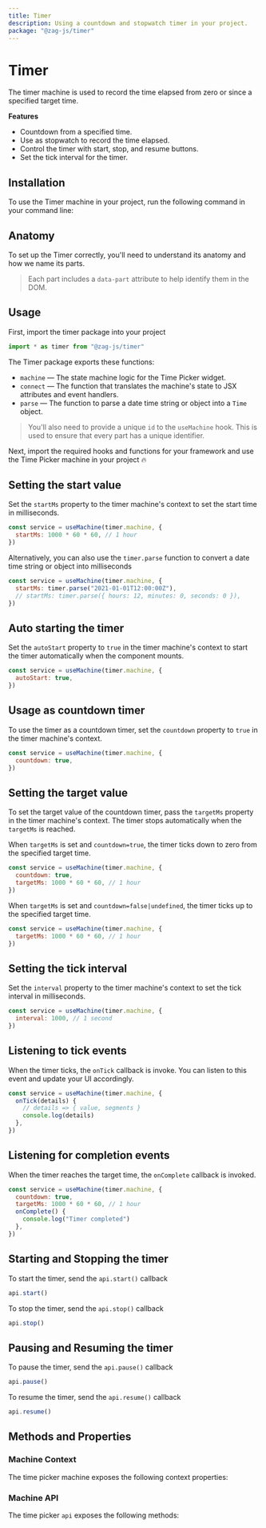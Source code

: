 ```yaml
---
title: Timer
description: Using a countdown and stopwatch timer in your project.
package: "@zag-js/timer"
---
```


# Timer

The timer machine is used to record the time elapsed from zero or since a
specified target time.

<Resources pkg="@zag-js/timer" />

<Showcase id="TimerCountdown" />

**Features**

- Countdown from a specified time.
- Use as stopwatch to record the time elapsed.
- Control the timer with start, stop, and resume buttons.
- Set the tick interval for the timer.

## Installation

To use the Timer machine in your project, run the following command in your
command line:

<CodeSnippet id="timer/installation.mdx" />

## Anatomy

To set up the Timer correctly, you'll need to understand its anatomy and how we
name its parts.

> Each part includes a `data-part` attribute to help identify them in the DOM.

<Anatomy id="timer" />

## Usage

First, import the timer package into your project

```jsx
import * as timer from "@zag-js/timer"
```

The Timer package exports these functions:

- `machine` — The state machine logic for the Time Picker widget.
- `connect` — The function that translates the machine's state to JSX attributes
  and event handlers.
- `parse` — The function to parse a date time string or object into a `Time`
  object.

> You'll also need to provide a unique `id` to the `useMachine` hook. This is
> used to ensure that every part has a unique identifier.

Next, import the required hooks and functions for your framework and use the
Time Picker machine in your project 🔥

<CodeSnippet id="timer/usage.mdx" />

## Setting the start value

Set the `startMs` property to the timer machine's context to set the start time
in milliseconds.

```jsx
const service = useMachine(timer.machine, {
  startMs: 1000 * 60 * 60, // 1 hour
})
```

Alternatively, you can also use the `timer.parse` function to convert a date
time string or object into milliseconds

```jsx
const service = useMachine(timer.machine, {
  startMs: timer.parse("2021-01-01T12:00:00Z"),
  // startMs: timer.parse({ hours: 12, minutes: 0, seconds: 0 }),
})
```

## Auto starting the timer

Set the `autoStart` property to `true` in the timer machine's context to start
the timer automatically when the component mounts.

```jsx
const service = useMachine(timer.machine, {
  autoStart: true,
})
```

## Usage as countdown timer

To use the timer as a countdown timer, set the `countdown` property to `true` in
the timer machine's context.

```jsx
const service = useMachine(timer.machine, {
  countdown: true,
})
```

## Setting the target value

To set the target value of the countdown timer, pass the `targetMs` property in
the timer machine's context. The timer stops automatically when the `targetMs`
is reached.

When `targetMs` is set and `countdown=true`, the timer ticks down to zero from
the specified target time.

```jsx
const service = useMachine(timer.machine, {
  countdown: true,
  targetMs: 1000 * 60 * 60, // 1 hour
})
```

When `targetMs` is set and `countdown=false|undefined`, the timer ticks up to
the specified target time.

```jsx
const service = useMachine(timer.machine, {
  targetMs: 1000 * 60 * 60, // 1 hour
})
```

## Setting the tick interval

Set the `interval` property to the timer machine's context to set the tick
interval in milliseconds.

```jsx
const service = useMachine(timer.machine, {
  interval: 1000, // 1 second
})
```

## Listening to tick events

When the timer ticks, the `onTick` callback is invoke. You can listen to this
event and update your UI accordingly.

```jsx
const service = useMachine(timer.machine, {
  onTick(details) {
    // details => { value, segments }
    console.log(details)
  },
})
```

## Listening for completion events

When the timer reaches the target time, the `onComplete` callback is invoked.

```jsx
const service = useMachine(timer.machine, {
  countdown: true,
  targetMs: 1000 * 60 * 60, // 1 hour
  onComplete() {
    console.log("Timer completed")
  },
})
```

## Starting and Stopping the timer

To start the timer, send the `api.start()` callback

```jsx
api.start()
```

To stop the timer, send the `api.stop()` callback

```jsx
api.stop()
```

## Pausing and Resuming the timer

To pause the timer, send the `api.pause()` callback

```jsx
api.pause()
```

To resume the timer, send the `api.resume()` callback

```jsx
api.resume()
```

## Methods and Properties

### Machine Context

The time picker machine exposes the following context properties:

<ContextTable name="timer" />

### Machine API

The time picker `api` exposes the following methods:

<ApiTable name="timer" />
